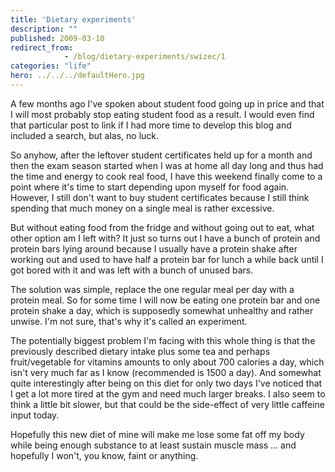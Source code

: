 ```yaml
---
title: 'Dietary experiments'
description: ""
published: 2009-03-10
redirect_from: 
            - /blog/dietary-experiments/swizec/1
categories: "life"
hero: ../../../defaultHero.jpg
---
```

A few months ago I&#x27;ve spoken about student food going up in price and that I will most probably stop eating student food as a result. I would even find that particular post to link if I had more time to develop this blog and included a search, but alas, no luck.

So anyhow, after the leftover student certificates held up for a month and then the exam season started when I was at home all day long and thus had the time and energy to cook real food, I have this weekend finally come to a point where it&#x27;s time to start depending upon myself for food again. However, I still don&#x27;t want to buy student certificates because I still think spending that much money on a single meal is rather excessive.

But without eating food from the fridge and without going out to eat, what other option am I left with? It just so turns out I have a bunch of protein and protein bars lying around because I usually have a protein shake after working out and used to have half a protein bar for lunch a while back until I got bored with it and was left with a bunch of unused bars.

The solution was simple, replace the one regular meal per day with a protein meal. So for some time I will now be eating one protein bar and one protein shake a day, which is supposedly somewhat unhealthy and rather unwise. I&#x27;m not sure, that&#x27;s why it&#x27;s called an experiment.

The potentially biggest problem I&#x27;m facing with this whole thing is that the previously described dietary intake plus some tea and perhaps fruit/vegetable for vitamins amounts to only about 700 calories a day, which isn&#x27;t very much far as I know (recommended is 1500 a day). And somewhat quite interestingly after being on this diet for only two days I&#x27;ve noticed that I get a lot more tired at the gym and need much larger breaks. I also seem to think a little bit slower, but that could be the side-effect of very little caffeine input today.

Hopefully this new diet of mine will make me lose some fat off my body while being enough substance to at least sustain muscle mass ... and hopefully I won&#x27;t, you know, faint or anything.